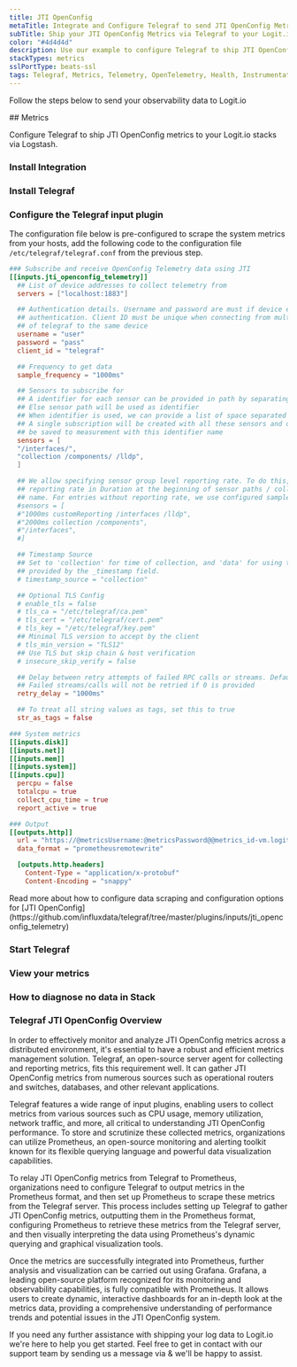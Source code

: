 ```yaml
---
title: JTI OpenConfig
metaTitle: Integrate and Configure Telegraf to send JTI OpenConfig Metrics
subTitle: Ship your JTI OpenConfig Metrics via Telegraf to your Logit.io Stack
color: "#4d4d4d"
description: Use our example to configure Telegraf to ship JTI OpenConfig metrics to Logit.io. Configure Telegraf to send JTI OpenConfig metrics to Logstash or Elastic.
stackTypes: metrics
sslPortType: beats-ssl
tags: Telegraf, Metrics, Telemetry, OpenTelemetry, Health, Instrumentation, JTI OpenConfig, Streaming Data, Jti, Openconfig
---
```


Follow the steps below to send your observability data to Logit.io

<Steps>
  ## Metrics

  Configure Telegraf to ship JTI OpenConfig metrics to your Logit.io stacks via Logstash.
  
  ### Install Integration
  <InstallIntegration/>

  ### Install Telegraf

  <InstallTelegraf />

  ### Configure the Telegraf input plugin

  The configuration file below is pre-configured to scrape the system metrics from your hosts, add the following code to the configuration file `/etc/telegraf/telegraf.conf` from the previous step.

  ```toml copy showLineNumbers /@metricsUsername/ /@metricsPassword/ /@metrics_id/ /@vmAgentPort/
  ### Subscribe and receive OpenConfig Telemetry data using JTI
  [[inputs.jti_openconfig_telemetry]]
    ## List of device addresses to collect telemetry from
    servers = ["localhost:1883"]

    ## Authentication details. Username and password are must if device expects
    ## authentication. Client ID must be unique when connecting from multiple instances
    ## of telegraf to the same device
    username = "user"
    password = "pass"
    client_id = "telegraf"

    ## Frequency to get data
    sample_frequency = "1000ms"

    ## Sensors to subscribe for
    ## A identifier for each sensor can be provided in path by separating with space
    ## Else sensor path will be used as identifier
    ## When identifier is used, we can provide a list of space separated sensors.
    ## A single subscription will be created with all these sensors and data will
    ## be saved to measurement with this identifier name
    sensors = [
    "/interfaces/",
    "collection /components/ /lldp",
    ]

    ## We allow specifying sensor group level reporting rate. To do this, specify the
    ## reporting rate in Duration at the beginning of sensor paths / collection
    ## name. For entries without reporting rate, we use configured sample frequency
    #sensors = [
    #"1000ms customReporting /interfaces /lldp",
    #"2000ms collection /components",
    #"/interfaces",
    #]

    ## Timestamp Source
    ## Set to 'collection' for time of collection, and 'data' for using the time
    ## provided by the _timestamp field.
    # timestamp_source = "collection"

    ## Optional TLS Config
    # enable_tls = false
    # tls_ca = "/etc/telegraf/ca.pem"
    # tls_cert = "/etc/telegraf/cert.pem"
    # tls_key = "/etc/telegraf/key.pem"
    ## Minimal TLS version to accept by the client
    # tls_min_version = "TLS12"
    ## Use TLS but skip chain & host verification
    # insecure_skip_verify = false

    ## Delay between retry attempts of failed RPC calls or streams. Defaults to 1000ms.
    ## Failed streams/calls will not be retried if 0 is provided
    retry_delay = "1000ms"

    ## To treat all string values as tags, set this to true
    str_as_tags = false

  ### System metrics
  [[inputs.disk]]
  [[inputs.net]]
  [[inputs.mem]]
  [[inputs.system]]
  [[inputs.cpu]]
    percpu = false
    totalcpu = true
    collect_cpu_time = true
    report_active = true

  ### Output
  [[outputs.http]]
    url = "https://@metricsUsername:@metricsPassword@@metrics_id-vm.logit.io:@vmAgentPort/api/v1/write"
    data_format = "prometheusremotewrite"

    [outputs.http.headers]
      Content-Type = "application/x-protobuf"
      Content-Encoding = "snappy"
  ```

  <Callout type="info">
    Read more about how to configure data scraping and configuration options for [JTI OpenConfig](https://github.com/influxdata/telegraf/tree/master/plugins/inputs/jti_openconfig_telemetry)
  </Callout>

  ### Start Telegraf

  <StartTelegraf />

  ### View your metrics
  <LaunchStack source="JTI_OpenConfig_Metrics_via_Telegraf" utmMedium="metrics" utmCampaign="telegraf-JTIOpenConfig-metrics" />

  ### How to diagnose no data in Stack

  <DiagnoseNoData />

</Steps>

### Telegraf JTI OpenConfig Overview

In order to effectively monitor and analyze JTI OpenConfig metrics across a distributed environment, it's essential to have a robust and 
efficient metrics management solution. Telegraf, an open-source server agent for collecting and reporting metrics, fits this requirement well. 
It can gather JTI OpenConfig metrics from numerous sources such as operational routers and switches, databases, and other relevant applications.

Telegraf features a wide range of input plugins, enabling users to collect metrics from various sources such as CPU usage, memory utilization, 
network traffic, and more, all critical to understanding JTI OpenConfig performance. To store and scrutinize these collected metrics, organizations 
can utilize Prometheus, an open-source monitoring and alerting toolkit known for its flexible querying language and powerful data visualization 
capabilities.

To relay JTI OpenConfig metrics from Telegraf to Prometheus, organizations need to configure Telegraf to output metrics in the Prometheus format, 
and then set up Prometheus to scrape these metrics from the Telegraf server. This process includes setting up Telegraf to gather JTI OpenConfig 
metrics, outputting them in the Prometheus format, configuring Prometheus to retrieve these metrics from the Telegraf server, and then visually 
interpreting the data using Prometheus's dynamic querying and graphical visualization tools.

Once the metrics are successfully integrated into Prometheus, further analysis and visualization can be carried out using Grafana. Grafana, a 
leading open-source platform recognized for its monitoring and observability capabilities, is fully compatible with Prometheus. It allows users 
to create dynamic, interactive dashboards for an in-depth look at the metrics data, providing a comprehensive understanding of performance trends 
and potential issues in the JTI OpenConfig system.

If you need any further assistance with shipping your log data to Logit.io we're here to help you get started. Feel free to get in contact with 
our support team by sending us a message via <IntercomButton text="live chat" /> & we'll be happy to assist.